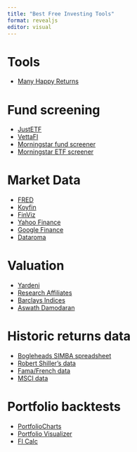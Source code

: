 ```yaml
---
title: "Best Free Investing Tools"
format: revealjs
editor: visual
---
```


# Tools
+ [Many Happy Returns](https://podcastaddict.com/many-happy-returns/episode/170601540)

# Fund screening
-   [JustETF](https://www.justetf.com/en/)
-   [VettaFI](https://etfdb.com/)
-   [Morningstar fund screener](https://www.morningstar.co.uk/uk/fundscreener/default.aspx)
-   [Morningstar ETF screener](https://www.morningstar.co.uk/uk/screener/etf.aspx)

# Market Data
-   [FRED](https://fred.stlouisfed.org/)
-   [Koyfin](https://koyfin.com/?via=pensioncraft)
-   [FinViz](https://finviz.com/)
-   [Yahoo Finance](https://uk.finance.yahoo.com/)
-   [Google Finance](https://www.google.com/finance/)
-   [Dataroma](https://www.dataroma.com/m/home.php)

# Valuation
-   [Yardeni](https://yardeni.com/)
-   [Research Affiliates](https://interactive.researchaffiliates.com/asset-allocation)
-   [Barclays Indices](https://indices.cib.barclays/IM/21/en/indices/static/historic-cape.app)
-   [Aswath Damodaran](https://pages.stern.nyu.edu/~adamodar/New_Home_Page/datafile/countrystats.html)

# Historic returns data
-   [Bogleheads SIMBA spreadsheet](https://www.bogleheads.org/wiki/Simba%27s_backtesting_spreadsheet)
-   [Robert Shiller’s data](http://www.econ.yale.edu/~shiller/data.htm)
-   [Fama/French data](http://mba.tuck.dartmouth.edu/pages/faculty/ken.french/data_library.html)
-   [MSCI data](https://www.msci.com/end-of-day-data-search)

# Portfolio backtests
-   [PortfolioCharts](https://portfoliocharts.com/)
-   [Portfolio Visualizer](https://www.portfoliovisualizer.com/)
-   [FI Calc](https://ficalc.app/)


